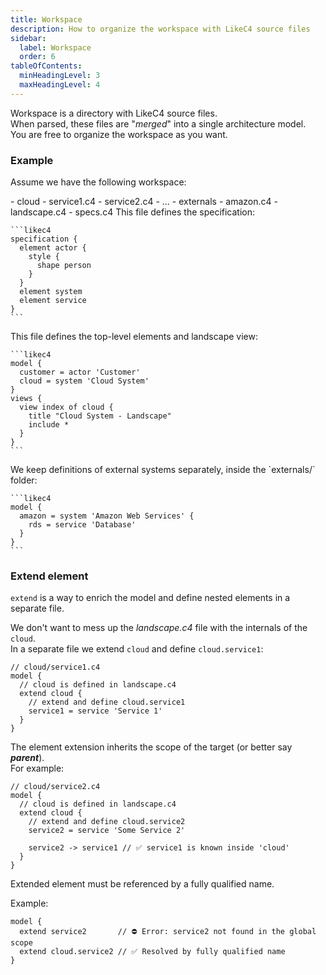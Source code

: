 ```yaml
---
title: Workspace
description: How to organize the workspace with LikeC4 source files
sidebar: 
  label: Workspace
  order: 6
tableOfContents:
  minHeadingLevel: 3
  maxHeadingLevel: 4
---
```



Workspace is a directory with LikeC4 source files.  
When parsed, these files are "_merged_" into a single architecture model.  
You are free to organize the workspace as you want.


### Example

Assume we have the following workspace:

<FileTree>
- cloud
  - service1.c4
  - service2.c4
  - ...
- externals
  - amazon.c4
- landscape.c4
- specs.c4
</FileTree>


<Tabs>
  <TabItem label="specs.c4">
    This file defines the specification:

    ```likec4
    specification {
      element actor {
        style {
          shape person
        }
      }
      element system
      element service
    }
    ```
  </TabItem>
  <TabItem label="landscape.c4">
    This file defines the top-level elements and landscape view:

    ```likec4
    model {
      customer = actor 'Customer'
      cloud = system 'Cloud System'
    }
    views {
      view index of cloud {
        title "Cloud System - Landscape"
        include *
      }
    }
    ```
  </TabItem>
  <TabItem label="externals/amazon.c4">
    We keep definitions of external systems separately, inside the `externals/` folder:
    
    ```likec4
    model {
      amazon = system 'Amazon Web Services' {
        rds = service 'Database'
      }
    }
    ```
  </TabItem>
</Tabs>

### Extend element

`extend` is a way to enrich the model and define nested elements in a separate file.


We don't want to mess up the _landscape.c4_ file with the internals of the `cloud`.  
In a separate file we extend `cloud` and define `cloud.service1`:

```likec4
// cloud/service1.c4
model {
  // cloud is defined in landscape.c4
  extend cloud {
    // extend and define cloud.service1
    service1 = service 'Service 1'
  }
}
```

The element extension inherits the scope of the target (or better say _**parent**_).  
For example:

```likec4
// cloud/service2.c4
model {
  // cloud is defined in landscape.c4
  extend cloud {
    // extend and define cloud.service2
    service2 = service 'Some Service 2'

    service2 -> service1 // ✅ service1 is known inside 'cloud'
  }
}
```


<Aside type='caution'>
Extended element must be referenced by a fully qualified name.  

Example:

```likec4
model {
  extend service2       // ⛔️ Error: service2 not found in the global scope
  extend cloud.service2 // ✅ Resolved by fully qualified name
}
```
</Aside>

